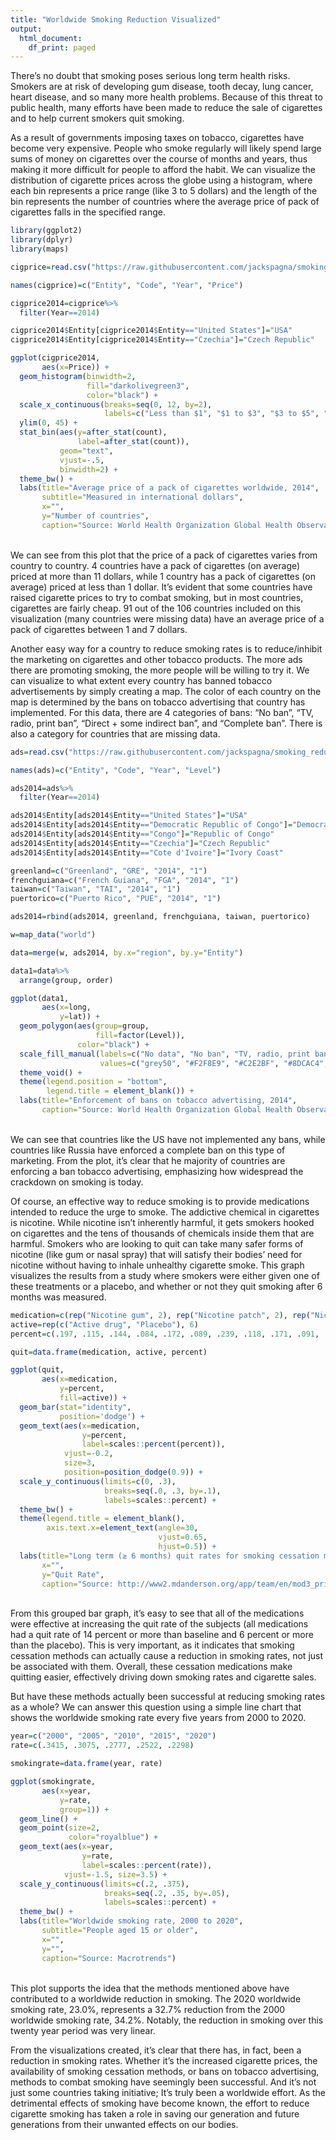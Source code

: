 ```yaml
---
title: "Worldwide Smoking Reduction Visualized"
output:
  html_document:
    df_print: paged
---
```

There's no doubt that smoking poses serious long term health risks. Smokers are at risk of developing gum disease, tooth decay, lung cancer, heart disease, and so many more health problems. Because of this threat to public health, many efforts have been made to reduce the sale of cigarettes and to help current smokers quit smoking.

As a result of governments imposing taxes on tobacco, cigarettes have become very expensive. People who smoke regularly will likely spend large sums of money on cigarettes over the course of months and years, thus making it more difficult for people to afford the habit. We can visualize the distribution of cigarette prices across the globe using a histogram, where each bin represents a price range (like 3 to 5 dollars) and the length of the bin represents the number of countries where the average price of pack of cigarettes falls in the specified range.

```r
library(ggplot2)
library(dplyr)
library(maps)
```

```r
cigprice=read.csv("https://raw.githubusercontent.com/jackspagna/smoking_reduction/main/average-price-of-a-pack-of-cigarettes.csv")

names(cigprice)=c("Entity", "Code", "Year", "Price")

cigprice2014=cigprice%>%
  filter(Year==2014)

cigprice2014$Entity[cigprice2014$Entity=="United States"]="USA"
cigprice2014$Entity[cigprice2014$Entity=="Czechia"]="Czech Republic"

ggplot(cigprice2014, 
       aes(x=Price)) + 
  geom_histogram(binwidth=2, 
                 fill="darkolivegreen3", 
                 color="black") + 
  scale_x_continuous(breaks=seq(0, 12, by=2), 
                     labels=c("Less than $1", "$1 to $3", "$3 to $5", "$5 to $7", "$7 to $9", "$9 to $11", "$11 to $13")) +
  ylim(0, 45) + 
  stat_bin(aes(y=after_stat(count), 
               label=after_stat(count)), 
           geom="text", 
           vjust=-.5, 
           binwidth=2) +
  theme_bw() + 
  labs(title="Average price of a pack of cigarettes worldwide, 2014", 
       subtitle="Measured in international dollars", 
       x="", 
       y="Number of countries", 
       caption="Source: World Health Organization Global Health Observatory (GHO)")
```
\
We can see from this plot that the price of a pack of cigarettes varies from country to country. 4 countries have a pack of cigarettes (on average) priced at more than 11 dollars, while 1 country has a pack of cigarettes (on average) priced at less than 1 dollar. It's evident that some countries have raised cigarette prices to try to combat smoking, but in most countries, cigarettes are fairly cheap. 91 out of the 106 countries included on this visualization (many countries were missing data) have an average price of a pack of cigarettes between 1 and 7 dollars.

Another easy way for a country to reduce smoking rates is to reduce/inhibit the marketing on cigarettes and other tobacco products. The more ads there are promoting smoking, the more people will be willing to try it. We can visualize to what extent every country has banned tobacco advertisements by simply creating a map. The color of each country on the map is determined by the bans on tobacco advertising that country has implemented. For this data, there are 4 categories of bans: "No ban", "TV, radio, print ban", "Direct + some indirect ban", and "Complete ban". There is also a category for countries that are missing data.

```r
ads=read.csv("https://raw.githubusercontent.com/jackspagna/smoking_reduction/main/enforcement-of-bans-on-tobacco-advertising.csv")

names(ads)=c("Entity", "Code", "Year", "Level")

ads2014=ads%>%
  filter(Year==2014)

ads2014$Entity[ads2014$Entity=="United States"]="USA"
ads2014$Entity[ads2014$Entity=="Democratic Republic of Congo"]="Democratic Republic of the Congo"
ads2014$Entity[ads2014$Entity=="Congo"]="Republic of Congo"
ads2014$Entity[ads2014$Entity=="Czechia"]="Czech Republic"
ads2014$Entity[ads2014$Entity=="Cote d'Ivoire"]="Ivory Coast"

greenland=c("Greenland", "GRE", "2014", "1")
frenchguiana=c("French Guiana", "FGA", "2014", "1")
taiwan=c("Taiwan", "TAI", "2014", "1")
puertorico=c("Puerto Rico", "PUE", "2014", "1")

ads2014=rbind(ads2014, greenland, frenchguiana, taiwan, puertorico)

w=map_data("world")

data=merge(w, ads2014, by.x="region", by.y="Entity")

data1=data%>%
  arrange(group, order)

ggplot(data1, 
       aes(x=long,
           y=lat)) + 
  geom_polygon(aes(group=group,
                   fill=factor(Level)),
               color="black") + 
  scale_fill_manual(labels=c("No data", "No ban", "TV, radio, print ban", "Direct + some indirect ban", "Complete ban"),
                    values=c("grey50", "#F2F8E9", "#C2E2BF", "#8DCAC4", "#478BBA")) +
  theme_void() + 
  theme(legend.position = "bottom",
        legend.title = element_blank()) + 
  labs(title="Enforcement of bans on tobacco advertising, 2014",
       caption="Source: World Health Organization Global Health Observatory (GHO)")
```
\
We can see that countries like the US have not implemented any bans, while countries like Russia have enforced a complete ban on this type of marketing. From the plot, it's clear that he majority of countries are enforcing a ban tobacco advertising, emphasizing how widespread the crackdown on smoking is today.

Of course, an effective way to reduce smoking is to provide medications intended to reduce the urge to smoke. The addictive chemical in cigarettes is nicotine. While nicotine isn't inherently harmful, it gets smokers hooked on cigarettes and the tens of thousands of chemicals inside them that are harmful. Smokers who are looking to quit can take many safer forms of nicotine (like gum or nasal spray) that will satisfy their bodies' need for nicotine without having to inhale unhealthy cigarette smoke. This graph visualizes the results from a study where smokers were either given one of these treatments or a placebo, and whether or not they quit smoking after 6 months was measured. 

```r
medication=c(rep("Nicotine gum", 2), rep("Nicotine patch", 2), rep("Nicotine lozenge", 2), rep("Nicotine nasal spray", 2), rep("Nicotine inhaler", 2), rep("Bupropion", 2))
active=rep(c("Active drug", "Placebo"), 6)
percent=c(.197, .115, .144, .084, .172, .089, .239, .118, .171, .091, .193, .102)

quit=data.frame(medication, active, percent)

ggplot(quit, 
       aes(x=medication,
           y=percent,
           fill=active)) +
  geom_bar(stat="identity",
           position='dodge') +
  geom_text(aes(x=medication,
                y=percent,
                label=scales::percent(percent)),
            vjust=-0.2,
            size=3,
            position=position_dodge(0.9)) +
  scale_y_continuous(limits=c(0, .3), 
                     breaks=seq(.0, .3, by=.1), 
                     labels=scales::percent) +
  theme_bw() +
  theme(legend.title = element_blank(),
        axis.text.x=element_text(angle=30,
                                 vjust=0.65,
                                 hjust=0.5)) +
  labs(title="Long term (≥ 6 months) quit rates for smoking cessation medications",
       x="",
       y="Quit Rate",
       caption="Source: http://www2.mdanderson.org/app/team/en/mod3_print.cfm")
```
\
From this grouped bar graph, it's easy to see that all of the medications were effective at increasing the quit rate of the subjects (all medications had a quit rate of 14 percent or more than baseline and 6 percent or more than the placebo). This is very important, as it indicates that smoking cessation methods can actually cause a reduction in smoking rates, not just be associated with them. Overall, these cessation medications make quitting easier, effectively driving down smoking rates and cigarette sales.

But have these methods actually been successful at reducing smoking rates as a whole? We can answer this question using a simple line chart that shows the worldwide smoking rate every five years from 2000 to 2020.

```r
year=c("2000", "2005", "2010", "2015", "2020")
rate=c(.3415, .3075, .2777, .2522, .2298)

smokingrate=data.frame(year, rate)

ggplot(smokingrate, 
       aes(x=year, 
           y=rate, 
           group=1)) + 
  geom_line() + 
  geom_point(size=2, 
             color="royalblue") +
  geom_text(aes(x=year, 
                y=rate, 
                label=scales::percent(rate)), 
            vjust=-1.5, size=3.5) +
  scale_y_continuous(limits=c(.2, .375), 
                     breaks=seq(.2, .35, by=.05), 
                     labels=scales::percent) + 
  theme_bw() + 
  labs(title="Worldwide smoking rate, 2000 to 2020", 
       subtitle="People aged 15 or older",
       x="",
       y="", 
       caption="Source: Macrotrends")
```
\
This plot supports the idea that the methods mentioned above have contributed to a worldwide reduction in smoking. The 2020 worldwide smoking rate, 23.0%, represents a 32.7% reduction from the 2000 worldwide smoking rate, 34.2%. Notably, the reduction in smoking over this twenty year period was very linear.

From the visualizations created, it's clear that there has, in fact, been a reduction in smoking rates. Whether it's the increased cigarette prices, the availability of smoking cessation methods, or bans on tobacco advertising, methods to combat smoking have seemingly been successful. And it's not just some countries taking initiative; It's truly been a worldwide effort. As the detrimental effects of smoking have become known, the effort to reduce cigarette smoking has taken a role in saving our generation and future generations from their unwanted effects on our bodies.
